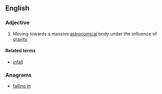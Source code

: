 ==English==

===Adjective===
{{en-adj|-}}

# {{astronomy}} Moving towards a massive [[astronomical]] body under the influence of [[gravity]]

====Related terms====
* [[infall]]

===Anagrams===
* [[falling in#English|falling in]]